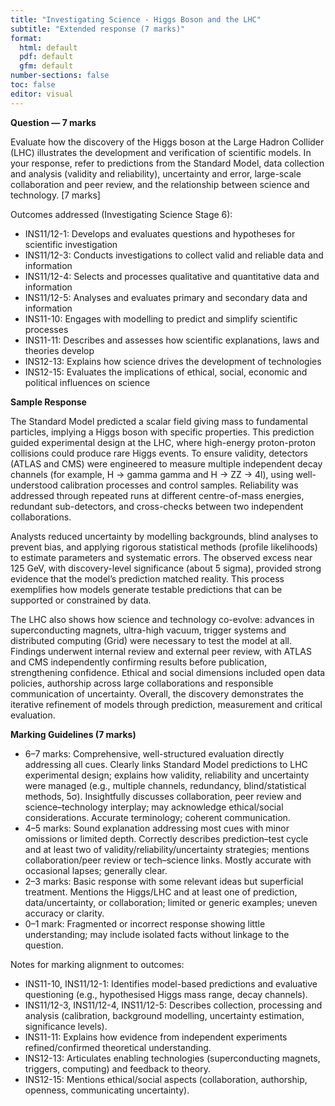 ```yaml
---
title: "Investigating Science - Higgs Boson and the LHC"
subtitle: "Extended response (7 marks)"
format:
  html: default
  pdf: default
  gfm: default
number-sections: false
toc: false
editor: visual
---
```


**Question — 7 marks**

Evaluate how the discovery of the Higgs boson at the Large Hadron Collider (LHC) illustrates the development and verification of scientific models. In your response, refer to predictions from the Standard Model, data collection and analysis (validity and reliability), uncertainty and error, large-scale collaboration and peer review, and the relationship between science and technology. [7 marks]

Outcomes addressed (Investigating Science Stage 6):

- INS11/12-1: Develops and evaluates questions and hypotheses for scientific investigation
- INS11/12-3: Conducts investigations to collect valid and reliable data and information
- INS11/12-4: Selects and processes qualitative and quantitative data and information
- INS11/12-5: Analyses and evaluates primary and secondary data and information
- INS11-10: Engages with modelling to predict and simplify scientific processes
- INS11-11: Describes and assesses how scientific explanations, laws and theories develop
- INS12-13: Explains how science drives the development of technologies
- INS12-15: Evaluates the implications of ethical, social, economic and political influences on science

::: {.pagebreak}
:::

**Sample Response**

The Standard Model predicted a scalar field giving mass to fundamental particles, implying a Higgs boson with specific properties. This prediction guided experimental design at the LHC, where high-energy proton-proton collisions could produce rare Higgs events. To ensure validity, detectors (ATLAS and CMS) were engineered to measure multiple independent decay channels (for example, H -> gamma gamma and H -> ZZ -> 4l), using well-understood calibration processes and control samples. Reliability was addressed through repeated runs at different centre-of-mass energies, redundant sub-detectors, and cross-checks between two independent collaborations.

Analysts reduced uncertainty by modelling backgrounds, blind analyses to prevent bias, and applying rigorous statistical methods (profile likelihoods) to estimate parameters and systematic errors. The observed excess near 125 GeV, with discovery-level significance (about 5 sigma), provided strong evidence that the model's prediction matched reality. This process exemplifies how models generate testable predictions that can be supported or constrained by data.

The LHC also shows how science and technology co-evolve: advances in superconducting magnets, ultra-high vacuum, trigger systems and distributed computing (Grid) were necessary to test the model at all. Findings underwent internal review and external peer review, with ATLAS and CMS independently confirming results before publication, strengthening confidence. Ethical and social dimensions included open data policies, authorship across large collaborations and responsible communication of uncertainty. Overall, the discovery demonstrates the iterative refinement of models through prediction, measurement and critical evaluation.

**Marking Guidelines (7 marks)**

- 6–7 marks: Comprehensive, well-structured evaluation directly addressing all cues. Clearly links Standard Model predictions to LHC experimental design; explains how validity, reliability and uncertainty were managed (e.g., multiple channels, redundancy, blind/statistical methods, 5σ). Insightfully discusses collaboration, peer review and science–technology interplay; may acknowledge ethical/social considerations. Accurate terminology; coherent communication.
- 4–5 marks: Sound explanation addressing most cues with minor omissions or limited depth. Correctly describes prediction–test cycle and at least two of validity/reliability/uncertainty strategies; mentions collaboration/peer review or tech–science links. Mostly accurate with occasional lapses; generally clear.
- 2–3 marks: Basic response with some relevant ideas but superficial treatment. Mentions the Higgs/LHC and at least one of prediction, data/uncertainty, or collaboration; limited or generic examples; uneven accuracy or clarity.
- 0–1 mark: Fragmented or incorrect response showing little understanding; may include isolated facts without linkage to the question.

Notes for marking alignment to outcomes:

- INS11-10, INS11/12-1: Identifies model-based predictions and evaluative questioning (e.g., hypothesised Higgs mass range, decay channels).
- INS11/12-3, INS11/12-4, INS11/12-5: Describes collection, processing and analysis (calibration, background modelling, uncertainty estimation, significance levels).
- INS11-11: Explains how evidence from independent experiments refined/confirmed theoretical understanding.
- INS12-13: Articulates enabling technologies (superconducting magnets, triggers, computing) and feedback to theory.
- INS12-15: Mentions ethical/social aspects (collaboration, authorship, openness, communicating uncertainty).
